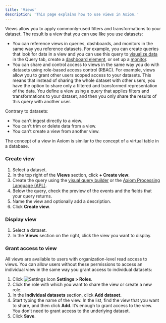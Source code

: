 ```yaml
---
title: 'Views'
description: 'This page explains how to use views in Axiom.'
---
```


Views allow you to apply commonly-used filters and transformations to your dataset. The result is a view that you can use like you use datasets:

- You can reference views in queries, dashboards, and monitors in the same way you reference datasets. For example, you can create queries that look for data in a view and you can use this query to [visualize data](/query-data/explore) in the Query tab, create a [dashboard element](/dashboard-elements/overview), or set up a [monitor](/monitor-data/monitors).
- You can share and control access to views in the same way you do with datasets using role-based access control (RBAC). For example, views allow you to grant other users scoped access to your datasets. This means that instead of sharing the whole dataset with other users, you have the option to share only a filtered and transformed representation of the data. You define a view using a query that applies filters and transformations to your dataset, and then you only share the results of this query with another user.

Contrary to datasets:

- You can’t ingest directly to a view.
- You can’t trim or delete data from a view.
- You can’t create a view from another view.

The concept of a view in Axiom is similar to the concept of a virtual table in a database.

### Create view

1. Select a dataset.
1. In the top right of the **Views** section, click **+ Create view**.
1. Create the query using the [visual query builder](/query-data/explore#create-a-query-using-the-visual-query-builder) or the [Axiom Processing Language (APL)](/query-data/explore#create-a-query-using-apl).
1. Below the query, check the preview of the events and the fields that your query returns.
1. Name the view and optionally add a description.
1. Click **Create view**.

### Display view

1. Select a dataset.
1. In the **Views** section on the right, click the view you want to display.

### Grant access to view

All views are available to users with organization-level read access to views. You can allow users without these permissions to access an individual view in the same way you grant access to individual datasets:

1. Click <img src="/doc-assets/icons/settings.svg" className="inline-icon" alt="Settings icon" /> **Settings > Roles**.
1. Click the role with which you want to share the view or create a new role.
1. In the **Individual datasets** section, click **Add dataset**. 
1. Start typing the name of the view. In the list, find the view that you want to share, and then click **Add**.
    <Note>
        It’s enough to grant access to the view. You don’t need to grant access to the underlying dataset.
    </Note>
1. Click **Save**.
